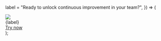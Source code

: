  label = "Ready to unlock continuous improvement in your team?",
}) => (
  <div
    style={{
      display: "flex",
      justifyContent: "space-between",
      alignItems: "center",
      marginTop: 80,
      background: "#1a1b1e",
      color: "#fff",
      borderRadius: 8,
      border: "1px solid #69db7c",
      padding: "10px",
    }}
  >
    <div
      style={{
        display: "flex",
        justifyContent: "space-between",
        alignItems: "center",
        gap: 12,
        fontWeight: 500,
      }}
    >
      <img
        src="/images/mini-logo.png"
        height={24}
        width={24}
        style={{ margin: 0 }}
      />
      <div>{label}</div>
    </div>
    <a
      href="https://github.com/apps/sweetr-dev/installations/new"
      rel="nofollow"
      className="not-prose"
      style={{
        padding: "8px 16px",
        background: "#69db7c",
        color: "#000",
        borderRadius: 4,
        fontSize: 14,
      }}
    >
      Try now
    </a>
  </div>
);
